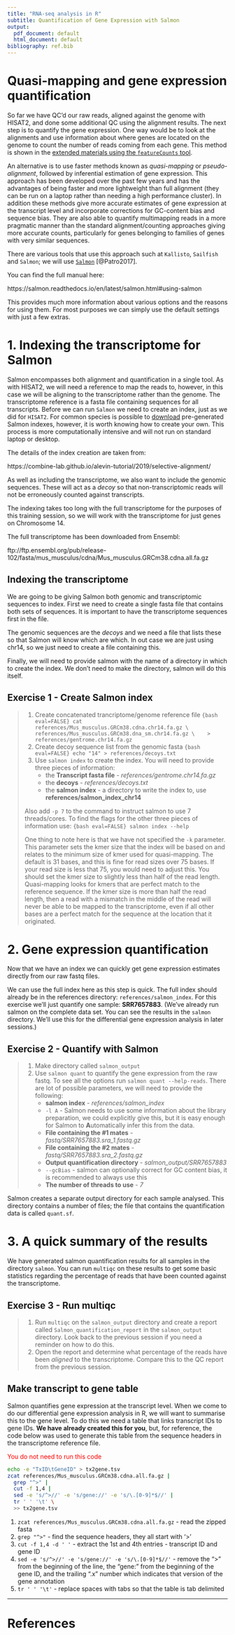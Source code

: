 ```yaml
---
title: "RNA-seq analysis in R"
subtitle: Quantification of Gene Expression with Salmon
output:
  pdf_document: default
  html_document: default
bibliography: ref.bib
---
```


# Quasi-mapping and gene expression quantification

So far we have QC'd our raw reads, aligned against the genome with HISAT2, and 
done some additional QC using the alignment results. The next step is to 
quantify the gene expression. One way would be to look at the alignments and
use information about where genes are located on the genome to count the number
of reads coming from each gene. This method is shown in the [extended materials
using the `featureCounts` tool]().

An alternative is to use faster methods known as *quasi-mapping* or
*pseudo-alignment*, followed by inferential estimation of gene expression. This
approach has been developed over the past few years and has the advantages of
being faster and more lightweight than full alignment (they can be run on a
laptop rather than needing a high performance cluster). In addition these
methods give more accurate estimates of gene expression at the transcript level
and incorporate corrections for GC-content bias and sequence bias. They are also
able to quantify multimapping reads in a more pragmatic manner than the standard
alignment/counting approaches giving more accurate counts, particularly for
genes belonging to families of genes with very similar sequences.

There are various tools that use this approach such at `Kallisto`, `Sailfish` 
and `Salmon`; we will use [`Salmon`](https://combine-lab.github.io/salmon/) 
[@Patro2017]. 

You can find the full manual here:

https://salmon.readthedocs.io/en/latest/salmon.html#using-salmon

This provides much more information about various options and the reasons for
using them. For most purposes we can simply use the default settings with just
a few extras.

# 1. Indexing the transcriptome for Salmon

Salmon encompasses both alignment and quantification in a single tool. As with
HISAT2, we will need a reference to map the reads to, however, in this case we
will be aligning to the transcriptome rather than the genome. The transcriptome
reference is a fasta file containing sequences for all transcripts. Before we
can run `Salmon` we need to create an index, just as we did for `HISAT2`. For
common species is possible to [download](http://refgenomes.databio.org/)
pre-generated Salmon indexes, however, it is worth knowing how to create your
own. This process is more computationally intensive and will not run on
standard laptop or desktop.

The details of the index creation are taken from:

https://combine-lab.github.io/alevin-tutorial/2019/selective-alignment/

As well as including the transcriptome, we also want to include the genomic
sequences. These will act as a *decoy* so that non-transcriptomic reads will not
be erroneously counted against transcripts.

The indexing takes too long with the full transcriptome for the purposes of this
training session, so we will work with the transcriptome for 
just genes on Chromosome 14. 

The full transcriptome has been downloaded from Ensembl:

ftp://ftp.ensembl.org/pub/release-102/fasta/mus_musculus/cdna/Mus_musculus.GRCm38.cdna.all.fa.gz

## Indexing the transcriptome

We are going to be giving Salmon both genomic and transcriptomic sequences to
index. First we need to create a single fasta file that contains both sets of 
sequences. It is important to have the transcriptome sequences first in the file.

The genomic sequences are the *decoys* and we need a file that lists
these so that Salmon will know which are which. In out case we are just using
chr14, so we just need to create a file containing this.

Finally, we will need to provide salmon with the name of a directory in which to 
create the index. We don't need to make the directory, salmon will do this
itself.

## Exercise 1 - Create Salmon index
> 1. Create concatenated trancriptome/genome reference file
>```{bash eval=FALSE}
>cat references/Mus_musculus.GRCm38.cdna.chr14.fa.gz \
>    references/Mus_musculus.GRCm38.dna_sm.chr14.fa.gz \
>    > references/gentrome.chr14.fa.gz
>```
> 2. Create decoy sequence list from the genomic fasta
>```{bash eval=FALSE}
>echo "14" > references/decoys.txt
>```
> 3. Use `salmon index` to create the index. You will need to provide three
>  pieces of information:
>     * the **Transcript fasta file** - *references/gentrome.chr14.fa.gz*
>     * the **decoys** - *references/decoys.txt*
>     * the **salmon index** - a directory to write the index to, use **references/salmon_index_chr14**  
>
> Also add `-p 7` to the command to instruct salmon to use 7 threads/cores.
> To find the flags for the other three pieces of information use:
>```{bash eval=FALSE}
>salmon index --help
>```
>
> One thing to note here is that we have not specified the `-k` parameter. This
> parameter sets the kmer size that the index will be based on and relates to
> the minimum size of kmer used for quasi-mapping. The default is 31 bases, and
> this is fine for read sizes over 75 bases. If your read size is less that 75,
> you would need to adjust this. You should set the kmer size to slightly less
> than half of the read length. Quasi-mapping looks for kmers that are perfect
> match to the reference sequence. If the kmer size is more than half the read
> length, then a read with a mismatch in the middle of the read will never be
> able to be mapped to the transcriptome, even if all other bases are a perfect
> match for the sequence at the location that it originated.

# 2. Gene expression quantification

Now that we have an index we can quickly get gene expression estimates directly
from our raw fastq files.

We can use the full index here as this step is quick. The full index should
already be in the references directory: `references/salmon_index`. For this 
exercise we'll
just quantify one sample: **SRR7657883**. (We've already run salmon on the
complete data set. You can see the results in the `salmon` directory. We'll use
this for the differential gene expression analysis in later sessions.)

## Exercise 2 - Quantify with Salmon

> 1. Make directory called `salmon_output`
> 2. Use `salmon quant` to quantify the gene expression from the raw fastq.
> To see all the options run `salmon quant --help-reads`. There are lot of 
> possible parameters, we will need to provide the following:
>       * **salmon index** - *references/salmon_index*
>       * `-l A` - Salmon needs to use some information about the library 
>         preparation, we could explicitly give this, but it is easy enough
>         for Salmon to **A**utomatically infer this from the data.
>       * **File containing the #1 mates** - *fastq/SRR7657883.sra_1.fastq.gz*
>       * **File containing the #2 mates** - *fastq/SRR7657883.sra_2.fastq.gz*
>       * **Output quantification directory** - *salmon_output/SRR7657883*
>       * `--gcBias` - salmon can optionally correct for GC content bias, it is
>         recommended to always use this
>       * **The number of threads to use** - *7*

Salmon creates a separate output directory for each sample analysed. This 
directory contains a number of files; the file that contains the quantification
data is called `quant.sf`.

# 3. A quick summary of the results

We have generated salmon quantification results for all samples in the 
directory `salmon`. You can run `multiqc` on these results to get some basic
statistics regarding the percentage of reads that have been counted against the
transcriptome.

## Exercise 3 - Run multiqc

> 1. Run `multiqc` on the `salmon_output` directory and create a report called 
> `Salmon_quantification_report` in the `salmon_output` directory. Look back to
> the previous session if you need a reminder on how to do this.
> 2. Open the report and determine what percentage of the reads have been 
> *aligned* to the transcriptome. Compare this to the QC report from the 
> previous session.

## Make transcript to gene table

Salmon quantifies gene expression at the transcript level. When we come to do
our differential gene expression analysis in R, we will want to summarise this
to the gene level. To do this we need a table that links transcript IDs to gene
IDs. **We have already created this for you**, but, for reference, the code
below was used to generate this table from the sequence headers in the
transcriptome reference file.

<p style="color:red">You do not need to run this code</p>
```bash
echo -e "TxID\tGeneID" > tx2gene.tsv
zcat references/Mus_musculus.GRCm38.cdna.all.fa.gz |
  grep "^>" | 
  cut -f 1,4 | 
  sed -e 's/^>//' -e 's/gene://' -e 's/\.[0-9]*$//' |
  tr ' ' '\t' \ 
  >> tx2gene.tsv
```

1. `zcat references/Mus_musculus.GRCm38.cdna.all.fa.gz` -  read the zipped fasta  
2. `grep "^>"` -  find the sequence headers, they all start with '>'  
3. `cut -f 1,4 -d ' '` - extract the 1st and 4th entries - transcript ID and gene ID  
4. `sed -e 's/^>//' -e 's/gene://' -e 's/\.[0-9]*$//'` - remove the ">" from the
beginning of the line, the "gene:" from the beginning of the gene ID, and
the trailing ".x" number which indicates that version of the gene annotation
5. `tr ' ' '\t'` - replace spaces with tabs so that the table is tab delimited

----------------------------------------------------------

# References